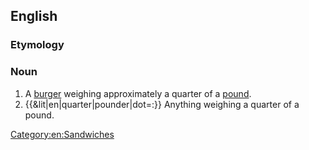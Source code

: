 {{also|quarterpounder}}
==English==

===Etymology===
{{prefix|en|quarter|pounder}}

===Noun===
{{en-noun|head=[[quarter]]-[[pounder]]}}

# A [[burger]] weighing approximately a quarter of a [[pound]].
# {{&lit|en|quarter|pounder|dot=:}} Anything weighing a quarter of a pound.
[[Category:en:Sandwiches]]
